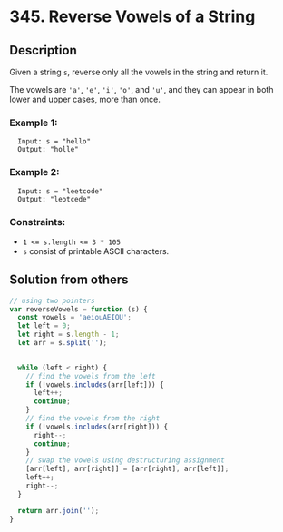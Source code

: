# 345. Reverse Vowels of a String

## Description
Given a string `s`, reverse only all the vowels in the string and return it.

The vowels are `'a'`, `'e'`, `'i'`, `'o'`, and `'u'`, and they can appear in both lower and upper cases, more than once.

### Example 1:
```
  Input: s = "hello"
  Output: "holle"
```

### Example 2:
```
  Input: s = "leetcode"
  Output: "leotcede"
```

### Constraints:
- `1 <= s.length <= 3 * 105`
- `s` consist of printable ASCII characters.

## Solution from others
```js
// using two pointers
var reverseVowels = function (s) {
  const vowels = 'aeiouAEIOU';
  let left = 0;
  let right = s.length - 1;
  let arr = s.split('');

  
  while (left < right) {
    // find the vowels from the left
    if (!vowels.includes(arr[left])) {
      left++;
      continue;
    }
    // find the vowels from the right
    if (!vowels.includes(arr[right])) {
      right--;
      continue;
    }
    // swap the vowels using destructuring assignment
    [arr[left], arr[right]] = [arr[right], arr[left]];
    left++;
    right--;
  }

  return arr.join('');
}

```